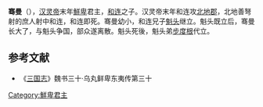 '''骞曼'''（{{bd|？||？||}}），[[汉灵帝|汉灵帝]]末年[[鮮卑|鮮卑]]君主，[[和连|和连]]之子。汉灵帝末年和连攻[[北地郡|北地郡]]，北地善弩射的庶人射中和连，和连即死。骞曼幼小，和连兄子[[魁头|魁头]]继立。魁头既立后，骞曼长大了，与魁头争国，部众遂离散。魁头死後，魁头弟[[步度根|步度根]]代立。

==参考文献==
*《[[三国志|三国志]]》魏书三十·乌丸鲜卑东夷传第三十

[[Category:鮮卑君主|Category:鮮卑君主]]